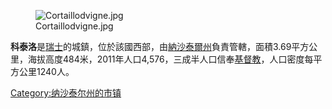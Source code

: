 [[Image:Cortaillodvigne.jpg|right]]

'''科泰洛'''是[[瑞士|瑞士]]的城鎮，位於該國西部，由[[納沙泰爾州|納沙泰爾州]]負責管轄，面積3.69平方公里，海拔高度484米，2011年人口4,576，三成半人口信奉[[基督教|基督教]]，人口密度每平方公里1240人。

{{Switzerland-geo-stub}}
[[Category:纳沙泰尔州的市镇|Category:纳沙泰尔州的市镇]]
